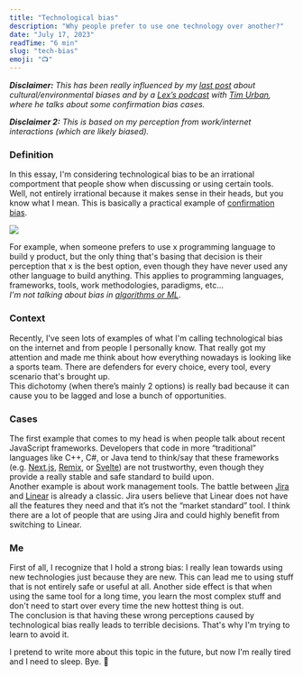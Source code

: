 ```yaml
---
title: "Technological bias"
description: "Why people prefer to use one technology over another?"
date: "July 17, 2023"
readTime: "6 min"
slug: "tech-bias"
emoji: "📺"
---
```


***Disclaimer:** This has been really influenced by my [last post](https://www.gustavofior.com/blog/post/glasses) about cultural/environmental biases and by* *a [Lex’s podcast](https://www.youtube.com/watch?v=GkZz2I6sK08) with [Tim Urban](https://waitbutwhy.com/), where he talks about some confirmation bias cases.*
<br/>

***Disclaimer 2:** This is based on my perception from work/internet interactions (which are likely biased).*

### Definition

In this essay, I'm considering technological bias to be an irrational comportment that people show when discussing or using certain tools. Well, not entirely irrational because it makes sense in their heads, but you know what I mean. This is basically a practical example of [confirmation bias](https://en.wikipedia.org/wiki/Confirmation_bias).

![](/images/confirmation-bias.png)

For example, when someone prefers to use x programming language to build y product, but the only thing that's basing that decision is their perception that x is the best option, even though they have never used any other language to build anything. This applies to programming languages, frameworks, tools, work methodologies, paradigms, etc...
<br/>
*I'm not talking about bias in [algorithms or ML](https://fivethirtyeight.com/features/technology-is-biased-too-how-do-we-fix-it/)*.

### Context

Recently, I've seen lots of examples of what I'm calling technological bias on the internet and from people I personally know. That really got my attention and made me think about how everything nowadays is looking like a sports team. There are defenders for every choice, every tool, every scenario that's brought up. 
<br/>
This dichotomy (when there’s mainly 2 options) is really bad because it can cause you to be lagged and lose a bunch of opportunities.

### Cases

The first example that comes to my head is when people talk about recent JavaScript frameworks. Developers that code in more “traditional” languages like C++, C#, or Java tend to think/say that these frameworks (e.g. [Next.js](https://nextjs.org/), [Remix](https://remix.run/), or [Svelte](https://svelte.dev/)) are not trustworthy, even though they provide a really stable and safe standard to build upon.
<br/>
Another example is about work management tools. The battle between [Jira](https://www.atlassian.com/software/jira) and [Linear](https://linear.app/) is already a classic. Jira users believe that Linear does not have all the features they need and that it’s not the “market standard” tool. I think there are a lot of people that are using Jira and could highly benefit from switching to Linear.

### Me

First of all, I recognize that I hold a strong bias: I really lean towards using new technologies just because they are new. This can lead me to using stuff that is not entirely safe or useful at all. Another side effect is that when using the same tool for a long time, you learn the most complex stuff and don't need to start over every time the new hottest thing is out.
<br/>
The conclusion is that having these wrong perceptions caused by technological bias really leads to terrible decisions. That's why I'm trying to learn to avoid it. 
<br/>

I pretend to write more about this topic in the future, but now I'm really tired and I need to sleep. Bye. 🙂
